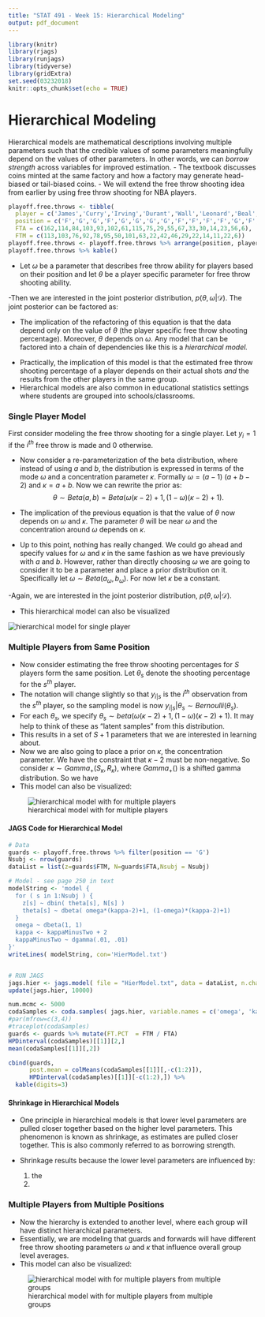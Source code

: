 ```yaml
---
title: "STAT 491 - Week 15: Hierarchical Modeling"
output: pdf_document
---
```


```r
library(knitr)
library(rjags)
library(runjags)
library(tidyverse)
library(gridExtra)
set.seed(03232018)
knitr::opts_chunk$set(echo = TRUE)
```


# Hierarchical Modeling
Hierarchical models are mathematical descriptions involving multiple parameters such that the credible values of some parameters meaningfully depend on the values of other parameters. In other words, we can *borrow strength* across variables for improved estimation.
\vfill
- The textbook discusses coins minted at the same factory and how a factory may generate head-biased or tail-biased coins. \vfill
- We will extend the free throw shooting idea from earlier by using free throw shooting for NBA players. 
\vfill

```r
playoff.free.throws <- tibble(
  player = c('James','Curry','Irving','Durant','Wall','Leonard','Beal','Harden','Love','Horford','Aldridge','Green','Paul','Olynyk','Parker','Favors','Jordan','Oladipo'),
  position = c('F','G','G','F','G','G','G','G','F','F','F','F','G','F','G','F','F','G'),
  FTA = c(162,114,84,103,93,102,61,115,75,29,55,67,33,30,14,23,56,6),
  FTM = c(113,103,76,92,78,95,50,101,63,22,42,46,29,22,14,11,22,6))
playoff.free.throws <- playoff.free.throws %>% arrange(position, player)
playoff.free.throws %>% kable()
```
\newpage

- Let $\omega$ be a parameter that describes free throw ability for players based on their position and let $\theta$ be a player specific parameter for free throw shooting ability.

\vfill

-Then we are interested in the joint posterior distribution, $p(\theta, \omega|\mathcal{D})$. The joint posterior can be factored as:
\begin{eqnarray*}
p(\theta, \omega|\mathcal{D}) &\propto& p(\mathcal{D}|\theta, \omega) \times p(\theta, \omega)\\
&=& \\
\end{eqnarray*}

\vfill

- The implication of the refactoring of this equation is that the data depend only on the value of $\theta$ (the player specific free throw shooting percentage). Moreover, $\theta$ depends on $\omega$. Any model that can be factored into a chain of dependencies like this is a *hierarchical model.*

\vfill
- Practically, the implication of this model is that the estimated free throw shooting percentage of a player depends on their actual shots *and* the results from the other players in the same group.
\vfill
- Hierarchical models are also common in educational statistics settings where students are grouped into schools/classrooms. 
\vfill

### Single Player Model
First consider modeling the free throw shooting for a single player.
\vfill
Let $y_i =1$ if the $i^{th}$ free throw is made and 0 otherwise. 
\vfill
\vfill

\newpage

- Now consider a re-parameterization of the beta distribution, where instead of using $a$ and $b$, the distribution is expressed in terms of the mode $\omega$ and a concentration parameter $\kappa$. Formally $\omega = (a-1) \ (a+b-2)$ and $\kappa = a+b$.
\vfill
Now we can rewrite the prior as:
$$\theta \sim Beta(a,b) = Beta(\omega(\kappa - 2) + 1, (1-\omega)(\kappa-2)+1).$$
\vfill
- The implication of the previous equation is that the value of $\theta$ now depends on $\omega$ and $\kappa$. The parameter $\theta$ will be near $\omega$ and the concentration around $\omega$ depends on $\kappa$.
\vfill

- Up to this point, nothing has really changed. We could go ahead and specify values for $\omega$ and $\kappa$ in the same fashion as we have previously with $a$ and $b$. However, rather than directly choosing $\omega$ we are going to consider it to be a parameter and place a prior distribution on it. Specifically let $\omega \sim Beta(a_\omega, b_\omega)$. For now let $\kappa$ be a constant.
\vfill

-Again, we are interested in the joint posterior distribution, $p(\theta, \omega|\mathcal{D})$. 

- This hierarchical model can also be visualized

![hierarchical model for single player](images/hierarchical.png)
\newpage

### Multiple Players from Same Position

- Now consider estimating the free throw shooting percentages for $S$ players form the same position. Let $\theta_s$ denote the shooting percentage for the $s^{th}$ player.
\vfill
- The notation will change slightly so that $y_{i|s}$ is the $i^{th}$ observation from the $s^{th}$ player, so the sampling model is now $y_{i|s}|\theta_s \sim Bernoulli(\theta_s)$.
\vfill
- For each $\theta_s$, we specify $\theta_s \sim beta(\omega(\kappa - 2) + 1, (1-\omega)(\kappa-2)+1)$. It may help to think of these as "latent samples" from this distribution.
\vfill
- This results in a set of $S+1$ parameters that we are interested in learning about.
\begin{eqnarray*}
p(\theta_1, \dots, \theta_S, \omega|y) &=& \frac{p(y|\theta_1, \dots, \theta_S, \omega) \times p(\theta_1, \dots, \theta_S| \omega) \times p(\omega)}{p(y)}
\end{eqnarray*}
\vfill
- Now we are also going to place a prior on $\kappa$, the concentration parameter. We have the constraint that $\kappa -2$ must be non-negative. So consider $\kappa \sim Gamma_+(S_\kappa, R_\kappa)$, where $Gamma_+()$ is a shifted gamma distribution. So we have
\begin{eqnarray*}
p(\theta_1, \dots, \theta_S, \kappa, \omega|y) &=& \frac{p(y|\theta_1, \dots, \theta_S, \kappa, \omega) \times p(\theta_1, \dots, \theta_S|\kappa, \omega) \times p(\omega) \times p(\kappa)}{p(y)}
\end{eqnarray*}
\newpage
- This model can also be visualized:  

![hierarchical model with for multiple players](images/hierarchical2.png)

#### JAGS Code for Hierarchical Model
```r
# Data
guards <- playoff.free.throws %>% filter(position == 'G')
Nsubj <- nrow(guards)
dataList = list(z=guards$FTM, N=guards$FTA,Nsubj = Nsubj)

# Model - see page 250 in text
modelString <- 'model {
  for ( s in 1:Nsubj ) {
    z[s] ~ dbin( theta[s], N[s] )
    theta[s] ~ dbeta( omega*(kappa-2)+1, (1-omega)*(kappa-2)+1)
  }
  omega ~ dbeta(1, 1)
  kappa <- kappaMinusTwo + 2
  kappaMinusTwo ~ dgamma(.01, .01)
}'
writeLines( modelString, con='HierModel.txt')


# RUN JAGS
jags.hier <- jags.model( file = "HierModel.txt", data = dataList, n.chains = 3, n.adapt = 100000)
update(jags.hier, 10000)

num.mcmc <- 5000
codaSamples <- coda.samples( jags.hier, variable.names = c('omega', 'kappa','theta'), n.iter = num.mcmc)
#par(mfrow=c(3,4))
#traceplot(codaSamples)
guards <- guards %>% mutate(FT.PCT  = FTM / FTA)
HPDinterval(codaSamples)[[1]][2,]
mean(codaSamples[[1]][,2])
```

```r
cbind(guards,
      post.mean = colMeans(codaSamples[[1]][,-c(1:2)]),
      HPDinterval(codaSamples)[[1]][-c(1:2),]) %>% 
  kable(digits=3)
```

\newpage

#### Shrinkage in Hierarchical Models
- One principle in hierarchical models is that lower level parameters are pulled closer together based on the higher level parameters. This phenomenon is known as shrinkage, as estimates are pulled closer together. This is also commonly referred to as borrowing strength.
\vfill

- Shrinkage results because the lower level parameters are influenced by:
    1. the  \vfill
    2. \vfill


### Multiple Players from Multiple Positions

- Now the hierarchy is extended to another level, where each group will have distinct hierarchical parameters.
\vfill
- Essentially, we are modeling that guards and forwards will have different free throw shooting parameters $\omega$ and $\kappa$ that influence overall group level averages.
\vfill
- This model can also be visualized:  

![hierarchical model with for multiple players from multiple groups](images/hierMulti.png)

